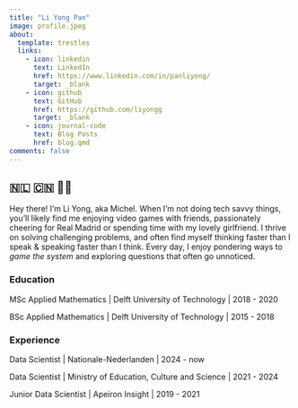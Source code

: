 ```yaml
---
title: "Li Yong Pan"
image: profile.jpeg
about:
  template: trestles
  links:
    - icon: linkedin
      text: LinkedIn
      href: https://www.linkedin.com/in/panliyong/
      target: _blank
    - icon: github
      text: GitHub
      href: https://github.com/liyongg
      target: _blank
    - icon: journal-code
      text: Blog Posts
      href: blog.qmd
comments: false
---
```


## 🇳🇱 🇨🇳 ✌🏻

Hey there! 
I'm Li Yong, aka Michel. 
When I'm not doing tech savvy things, you'll likely find me enjoying video games with friends, passionately cheering for Real Madrid or spending time with my lovely girlfriend.
I thrive on solving challenging problems, and often find myself thinking faster than I speak & speaking faster than I think.
Every day, I enjoy pondering ways to *game the system* and exploring questions that often go unnoticed. 

### Education

MSc Applied Mathematics \| Delft University of Technology \| 2018 - 2020

BSc Applied Mathematics \| Delft University of Technology \| 2015 - 2018

### Experience

Data Scientist \| Nationale-Nederlanden \| 2024 - now

Data Scientist \| Ministry of Education, Culture and Science \| 2021 - 2024

Junior Data Scientist \| Apeiron Insight \| 2019 - 2021

